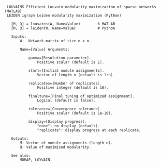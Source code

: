 ```
 LOUVAINS Efficient Louvain modularity maximization of sparse networks (MATLAB)
 LEIDEN igraph Leiden modularity maximization (Python)

   [M, Q] = louvains(W, Name=Value)        % MATLAB
   [M, Q] = leiden(W, Name=Value)          # Python

   Inputs:
       W:  Network matrix of size n x n.

       Name=[Value] Arguments:

           gamma=[Resolution parameter].
               Positive scalar (default is 1).

           start=[Initial module assignments].
               Vector of length n (default is 1:n).

           replicates=[Number of replicates].
               Positive integer (default is 10).

           finaltune=[Final tuning of optimized assignment].
               Logical (default is false).

           tolerance=[Convergence tolerance].
               Positive scalar (default is 1e-10).

           display=[Display progress].
               "none": no display (default).
               "replicate": display progress at each replicate.

   Outputs:
       M: Vector of module assignments (length n).
       Q: Value of maximized modularity.

   See also:
       MUMAP, LOYVAIN.

```
